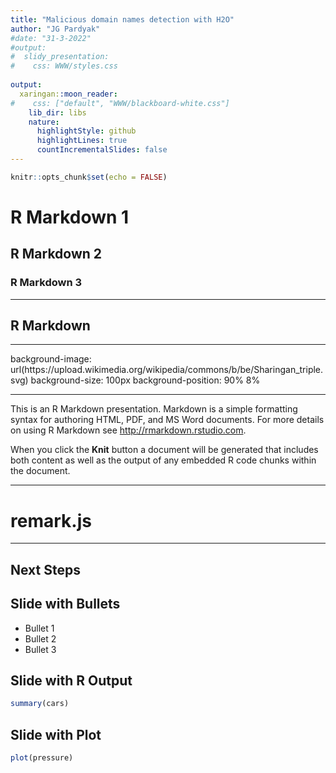 ```yaml
---
title: "Malicious domain names detection with H2O"
author: "JG Pardyak"
#date: "31-3-2022"
#output: 
#  slidy_presentation:
#    css: WWW/styles.css
    
output:
  xaringan::moon_reader:
#    css: ["default", "WWW/blackboard-white.css"]
    lib_dir: libs
    nature:
      highlightStyle: github
      highlightLines: true
      countIncrementalSlides: false    
---
```


```r
knitr::opts_chunk$set(echo = FALSE)
```

# R Markdown 1

## R Markdown 2

### R Markdown 3 {#teamdotblue .emphasized}

---

## R Markdown

--- 

background-image: url(https://upload.wikimedia.org/wikipedia/commons/b/be/Sharingan_triple.svg)
background-size: 100px
background-position: 90% 8%

--- 

This is an R Markdown presentation. Markdown is a simple formatting syntax for authoring HTML, PDF, and MS Word documents. For more details on using R Markdown see <http://rmarkdown.rstudio.com>.

When you click the **Knit** button a document will be generated that includes both content as well as the output of any embedded R code chunks within the document.

---

# remark.js

---

## Next Steps {#nextsteps .emphasized}


## Slide with Bullets

- Bullet 1
- Bullet 2
- Bullet 3

## Slide with R Output

```r
summary(cars)
```

## Slide with Plot

```r
plot(pressure)
```


